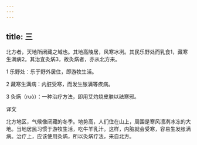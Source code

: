 ```yaml
---
---
---
```

title: 三
---




北方者，天地所闭藏之域也。其地高陵居，风寒冰冽。其民乐野处而乳食1，藏寒生满病2。其治宜灸焫3，故灸焫者，亦从北方来。

1 乐野处：乐于野外居住，即游牧生活。

2 藏寒生满病：内脏受寒，而发生胀满等疾病。

3 灸焫（ruò）：一种治疗方法，即用艾灼烧皮肤以祛寒邪。

译文

北方地区，气候像闭藏的冬季。地势高，人们住在山上，周围是寒风凛冽冰冻的大地。当地居民习惯于游牧生活，吃牛羊乳汁。这样，内脏就会受寒，容易生发胀满病。治疗上，应该使用灸焫，所以灸焫疗法，来自北方。